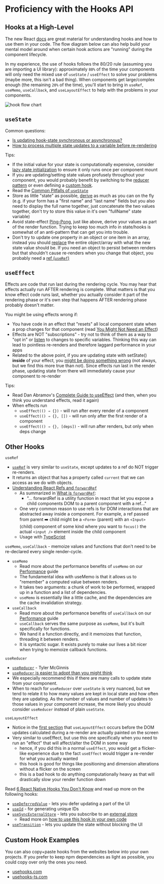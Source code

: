 
# Proficiency with the Hooks API

## Hooks at a High-Level

The new React [docs](https://react.dev/reference/react) are great material for understanding hooks and how to use them in your code. The flow diagram below can also help build your mental model around when certain hook actions are "running" during the component lifecycle.

In my experience, the use of hooks follows the 80/20 rule (assuming you are importing a UI library): approximately `80%` of the time your components will only need the mixed use of `useState` / `useEffect` to solve your problems (maybe more, this isn't a bad thing). When components get large/complex enough (the remaining `20%` of the time), you'll start to bring in `useRef`, `useMemo`, `useCallback`, and `useLayoutEffect` to help with the problems in your components.

![hook flow chart](https://raw.githubusercontent.com/donavon/hook-flow/master/hook-flow.png)

## `useState`

Common questions:

- [Is updating hook-state synchronous or asynchronous?](https://www.youtube.com/watch?v=RAJD4KpX8LA)
- [How to process multiple state updates to a variable before re-rendering](https://react.dev/learn/queueing-a-series-of-state-updates)

Tips:

- If the initial value for your state is computationally expensive, consider [lazy state initialization](https://kentcdodds.com/blog/use-state-lazy-initialization-and-function-updates) to ensure it only runs once per component mount
- If you are updating/setting state values profusely throughout your component, you would probably benefit by switching to the [reducer pattern](https://react.dev/reference/react/useReducer) or even defining a [custom hook](https://react.dev/learn/reusing-logic-with-custom-hooks).
- Read the [Common Pitfalls of `useState`](https://profy.dev/article/react-usestate-pitfalls)
- Store as little "state" as possible, [derive](https://kentcdodds.com/blog/dont-sync-state-derive-it) as much as you can on the fly (e.g. if your form has a "first name" and "last name" fields but you also need to display the full name together, just concatenate the two values together, don't try to store this value in it's own "fullName" state variable)
- Avoid state-effect [Ping-Pong](https://twitter.com/asidorenko_/status/1622904907954094080?s=20), just like above, derive your values as part of the render function. Trying to keep too much info in state/hooks is somewhat of an anti-pattern that can get you into trouble.
- Don't try to update one property in an object or one item in an array, instead you should [replace](https://react.dev/reference/react/useState#updating-objects-and-arrays-in-state) the entire object/array with what the new state value should be. If you need an object to persist between renders but that shouldn't cause re-renders when you change that object, you probably need a [ref (`useRef`)](#advanced-hooks)

## `useEffect`

Effects are code that run last during the rendering cycle. You may hear that effects actually run AFTER rendering is complete. What matters is that you know effect code runs last, whether you actually consider it part of the rendering phase or it's own step that happens AFTER rendering phase probably doesn't matter.

You might be using effects wrong if:

- You have code in an effect that "resets" all local component state when a prop changes for that component (read [You Might Not Need an Effect](https://react.dev/learn/you-might-not-need-an-effect#resetting-all-state-when-a-prop-changes))
- Effects are NOT "subscriptions" - try not to think of them as a way to "opt in" or [listen](https://profy.dev/article/react-usestate-pitfalls#listening-to-state-changes-via-useeffect) to changes to specific variables. Thinking this way can lead to pointless re-renders and therefore laggard performance in your apps
- Related to the above point, if you are updating state with setState() **inside** of your effect, you [might be doing something wrong](https://profy.dev/article/react-usestate-pitfalls#updating-state-via-useeffect) (not always, but we find this more true than not). Since effects run last in the render phase, updating state from there will immediately cause your component to re-render

Tips:

- Read Dan Abramov's [Complete Guide to useEffect](https://overreacted.io/a-complete-guide-to-useeffect/) (and then, when you think you understand effects, read it again)
- When effects run
  - `useEffect(() ⇒ {})` - will run after every render of a component
  - `useEffect(() ⇒ {}, [])` - will run only after the first render of a component
  - `useEffect(() ⇒ {}, [deps])` - will run after renders, but only when deps change

## Other Hooks

`useRef` 
- [`useRef`](https://ui.dev/useref) is very similar to `useState`, except updates to a ref do NOT trigger re-renders.
- It returns an object that has a property called `current` that we can access as we do with objects.
- [Understanding React Refs and `forwardRef`](https://degreat.co.uk/blog/react-refs/)
  - As summarized in [What is `forwardRef`](https://deadsimplechat.com/blog/react-forwardref/):
    - "... forwardRef is a utility function in react that let you expose a child components DOM to a parent component with a ref..."
  - One very common reason to use refs is for DOM interactions that are abstracted away inside a component. For example, a ref passed from parent ➡️ child might be a `<Form>` (parent) with an `<Input>` (child) component of some kind where you want to `focus()` the actual `<input />` element inside the child component
  - Usage with [TypeScript](https://www.totaltypescript.com/strongly-type-useref-with-elementref)

`useMemo`, `useCallback` - memoize values and functions that don't need to be re-declared every single render-cycle. 
- `useMemo` 
  - Read more about the performance benefits of `useMemo` on our [Performance](/react-performance-optimization) guide
  - The fundamental idea with useMemo is that it allows us to "remember" a computed value between renders.
  - It takes two arguments: a chunk of work to be performed, wrapped up in a function and a list of dependencies.
  - `useMemo` is essentially like a little cache, and the dependencies are the cache invalidation strategy.
- `useCallback` 
  - Read more about the performance benefits of `useCallback` on our [Performance](/react-performance-optimization) guide
  - `useCallback` serves the same purpose as `useMemo`, but it's built specifically for functions.
  - We hand it a function directly, and it memoizes that function, threading it between renders.
  - It is syntactic sugar. It exists purely to make our lives a bit nicer when trying to memoize callback functions.

`useReducer` 
- [`useReducer`](https://ui.dev/usereducer) - Tyler McGinnis
- [`useReducer` is easier to adopt than you might think](https://www.reddit.com/r/reactjs/comments/10bohti/usereducer_is_easier_to_adopt_than_you_might_think/)
- We especially recommend this if there are many calls to update state from your component. 
- When to reach for `useReducer` over `useState` is very nuanced, but we tend to relate it to how many values are kept in local state and how often they are updating. As the number of values and number of updates to those values in your component increase, the more likely you should consider `useReducer` instead of plain `useState`.

`useLayoutEffect`
- Notice in the [first section](#hooks-at-a-high-level) that `useLayoutEffect` occurs before the DOM updates calculated during a re-render are actually painted on the screen
- Very similar to useEffect, but use this one specifically when you need to run an "effect" that will affect/alter the DOM in some way
  - hence, if you did this in a normal `useEffect`, you would get a flicker-like experience due to the fact `useEffect` would trigger a re-render for what you actually wanted
  - this hook is good for things like positioning and dimension alterations without a flicker on the screen
  - this is a bad hook to do anything computationally heavy as that will drastically slow your render function down

Read [6 React Native Hooks You Don't Know](https://itnext.io/6-new-reactjs-native-hooks-you-dont-know-b41fbe599b5c) and read up more on the following hooks:
- [`useDeferredValue`](https://react.dev/reference/react/useDeferredValue) - lets you defer updating a part of the UI
- [`useId`](https://react.dev/reference/react/useId) - for generating unique IDs
- [`useSyncExternalStore`](https://react.dev/reference/react/useSyncExternalStore) - lets you subscribe to an [external store](https://thisweekinreact.com/articles/useSyncExternalStore-the-underrated-react-api)
  - Read more on [how to use this hook in your own code](https://blog.saeloun.com/2021/12/30/react-18-useSyncExternalStore-api/)
- [`useTransition`](https://react.dev/reference/react/useTransition) - lets you update the state without blocking the UI


## Custom Hook Examples

You can also copy+paste hooks from the websites below into your own projects. If you prefer to keep npm dependencies as light as possible, you could copy over only the ones you need.

- [usehooks.com](https://usehooks.com/ )
- [usehooks-ts.com](https://usehooks-ts.com/)
